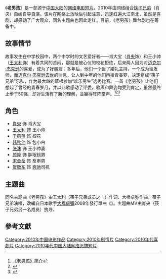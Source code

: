 
{{Infobox Film
| name = 11度青春之《老男孩》
| original_name = Old Boys
| image =
| caption =
| director = 肖央（[[筷子兄弟|筷子兄弟]]）
| writer = 肖央（[[筷子兄弟|筷子兄弟]]）
| producer = [[韩三平|韩三平]]
| based on =
| starring = 肖央、王太利（[[筷子兄弟|筷子兄弟]]）
| distributor =
| released =2010年10月28日（中国大陆）
| sec-title =
| runtime = 42分41秒
| country = {{PRC}}
| language = [[普通话|普通话]]
}}
{{external media
| align  = right
| width  = 300px
| video1= [http://v.youku.com/v_show/id_XMjE2NjczMTY0.html 《老男孩》预告片] - [[优酷网|优酷网]]
| video2= [http://v.youku.com/v_show/id_XMjE4MDU1MDE2.html 《老男孩》完整版] - [[优酷网|优酷网]]
}}
{{Listen
| filename = 老男孩.ogg
| title = 老男孩
| description =本电影的主题曲<br>作词:[[王太利|王太利]]<br>作曲:[[大桥卓弥|大桥卓弥]]<br>演唱:[[筷子兄弟|筷子兄弟]]
}}
《'''老男孩'''》是一部源于[[中国大陆|中国大陆]]的[[网络|网络]][[短片|电影短片]]，2010年由网络组合[[筷子兄弟|筷子兄弟]]（肖央）自编自导自演。该片在网络上放映后引起注意，迅速红遍大江南北，虽然是喜剧，却感动了广大观众，同名主题曲也因此走红。目前，《老男孩》舞台剧也在筹备中。

== 故事情节 ==

故事发生在中学校园中，两个中学时的文艺爱好者——肖大宝（[[肖央|肖央]]饰）和王小帅（[[王太利|王太利]]饰）有着共同的苦闷，那就是被心仪的校花拒绝，后来两人因为对[[迈克尔·杰克逊|迈克尔·杰克逊]]的喜爱，成为了好朋友；多年后，他们一个当了婚礼主持，一个成为理发师，而[[迈克尔·杰克逊之死|迈克尔·杰克逊去世]]的消息，让人到中年的他们再拾青春梦，决定组成“筷子兄弟”乐队，作为最大龄的草根参加“欢乐男生”选秀比赛。一首《老男孩》让他们想起了曾经的青春岁月，并以此歌感动了评委，歌声和舞姿均受到肯定，虽然最终止步于50强，却对生活有了新的理解，並赢得阵阵掌声。<ref>[http://yule.sohu.com/20101123/n277833870.shtml 《老男孩》简介]</ref><ref>{{cite news | url=http://yule.sohu.com/20101123/n277833870.shtml | title=筷子兄弟网络爆红 《老男孩》凭啥点观众泪穴 | accessdate=2011-01-16 | author=苏蕾 | date=2010-11-23 | publisher=广州日报}}</ref><ref>{{cite news | url=http://nf.nfdaily.cn/nfdsb/content/2011-01/02/content_18963565.htm | title=“筷子兄弟”：《老男孩》的青春如同浪奔浪流 | accessdate=2011-01-16 | author=简芳 | date=2011-01-02 | publisher=南方都市报 | deadurl=yes | archiveurl=https://web.archive.org/web/20110105191729/http://nf.nfdaily.cn/nfdsb/content/2011-01/02/content_18963565.htm | archivedate=2011-01-05 }}</ref>

== 角色 ==

* [[肖央|肖央]] 饰 肖大宝
* [[王太利|王太利]] 饰 王小帅
* [[于蓓蓓|于蓓蓓]] 饰 校花
* [[韩秋池|韩秋池]] 饰 包小白
* [[张沫|张沫]] 饰 王小帅妻
* [[颜隆|颜隆]] 饰 胖眼镜男
* [[宋金岳|宋金岳]] 饰 反串男
* [[贺敬东|贺敬东]] 饰 [[梅赛德斯-奔驰|奔驰]]司机

== 主题曲 ==
同名主题曲《老男孩》由王太利（筷子兄弟成员之一）作词、大桥卓弥作曲，筷子兄弟演唱，改編自日本歌手[[大橋卓彌|大橋卓彌]]2008年發行單曲《{{link-ja|多謝 (大橋卓弥の曲)|ありがとう (大橋卓弥の曲)|ありがとう (大橋卓弥の曲)}}》。主题曲MV由肖央（筷子兄弟另一名成员）执导。

== 參考文獻 ==
{{reflist}}

[[Category:2010年中国电影作品|Category:2010年中国电影作品]]
[[Category:2010年剧情片|Category:2010年剧情片]]
[[Category:2010年代喜劇片|Category:2010年代喜劇片]]
[[Category:2010年代中国大陆网络恶搞短片|Category:2010年代中国大陆网络恶搞短片]]